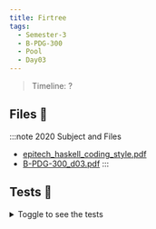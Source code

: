 ```yaml
---
title: Firtree
tags:
  - Semester-3
  - B-PDG-300
  - Pool
  - Day03
---
```

> Timeline: ?


## Files 📂

:::note 2020 Subject and Files
- [epitech_haskell_coding_style.pdf](https://github.com/Studio-17/Epitech-Subjects/raw/main/Semester-3/B-PDG-300/Pool/Day03/epitech_haskell_coding_style.pdf)
- [B-PDG-300_d03.pdf](https://github.com/Studio-17/Epitech-Subjects/raw/main/Semester-3/B-PDG-300/Pool/Day03/B-PDG-300_d03.pdf)
:::

## Tests 🤖
<details>
  <summary>Toggle to see the tests</summary>
  <div>
Yo
  </div>
</details>

